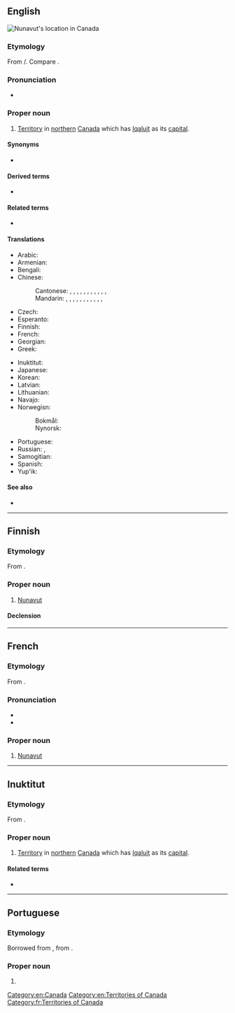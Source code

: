 {{also|nunavut}}
==English==
[[Image:Nunavut-map.png|thumb|alt=Nunavut is the Canadian territory that lies east of the Northwest Territories and north of Manitoba. Much of it is north of Ontario and Quebec too.|Nunavut's location in Canada]]
{{wikipedia}}

===Etymology===
From {{der|en|iu|nunavut||our land}}/{{m|iu|ᓄᓇᕗᑦ}}. Compare {{cog|kl|nunarput||our country, Greenland}}.

===Pronunciation===
* {{IPA|en|/ˈn(j)uːnəˌvuːt/|/ˈnʌnəvət/}}

===Proper noun===
{{en-proper noun}}

# [[territory|Territory]] in [[northern]] [[Canada]] which has [[Iqaluit]] as its [[capital]].

====Synonyms====
* {{l|en|Nunavut Territory}}

====Derived terms====
* {{l|en|NU}} {{qualifier|abbreviation}}

====Related terms====
* {{l|en|Nunavummiuq}}

====Translations====
{{trans-top|territory in northern Canada}}
* Arabic: {{t|ar|نُونَافُوت|m|tr=nunafūt}}
* Armenian: {{t|hy|Նունավուտ|sc=Armn}}
* Bengali: {{t-needed|bn}}
* Chinese:
*: Cantonese: {{t|yue|努納武特|sc=Hani}}, {{t|yue|努纳武特|tr=nou5 naap6 mou5 dak6|sc=Hani}}, {{t|yue|努納福特|sc=Hani}}, {{t|yue|努纳福特|tr=nou5 naap6 fuk1 dak6|sc=Hani}}, {{t|yue|努納伏特|sc=Hani}}, {{t|yue|努纳伏特|tr=nou5 naap6 fuk6 dak6|sc=Hani}}, {{t|yue|努勒維特|sc=Hani}}, {{t|yue|努勒维特|tr=nou5 lak6 wai4 dak6|sc=Hani}}, {{t|yue|努納伏|sc=Hani}}, {{t|yue|努纳伏|tr=nou5 naap6 fuk6|sc=Hani}}, {{t|yue|努納瓦特|sc=Hani}}, {{t|yue|努纳瓦特|tr=nou5 naap6 ngaa5 dak6|sc=Hani}}
*: Mandarin: {{t+|cmn|努納武特|sc=Hani}}, {{t+|cmn|努纳武特|tr=Nǔnàwǔtè|sc=Hani}}, {{t|cmn|努納福特|sc=Hani}}, {{t|cmn|努纳福特|tr=Nǔnàfútè|sc=Hani}}, {{t|cmn|努納伏特|sc=Hani}}, {{t|cmn|努纳伏特|tr=Nǔnàfútè|sc=Hani}}, {{t|cmn|努勒維特|sc=Hani}}, {{t|cmn|努勒维特|tr=Nǔlèwéitè|sc=Hani}}, {{t|cmn|努納伏|sc=Hani}}, {{t|cmn|努纳伏|tr=Nǔnàfú|sc=Hani}}, {{t|cmn|努納瓦特|sc=Hani}}, {{t|cmn|努纳瓦特|tr=Nǔnàwǎtè|sc=Hani}}
* Czech: {{t+|cs|Nunavut|m}}
* Esperanto: {{t|eo|Nunavuto}}
* Finnish: {{t+|fi|Nunavut}}
* French: {{t+|fr|Nunavut|m}}
* Georgian: {{t|ka|ნუნავუტი|sc=Geor}}
* Greek: {{t|el|Νούναβουτ|f}}
{{trans-mid}}
* Inuktitut: {{t|iu|ᓄᓇᕗᑦ}}
* Japanese: {{t|ja|ヌナブト|tr=Nunabuto}}
* Korean: {{t|ko|^누나부트}}
* Latvian: {{t|lv|Nunavuta|f}}
* Lithuanian: {{t|lt|Nunavutas|m}}
* Navajo: {{t|nv|Náhookǫsjí Hakʼaz Dineʼé bikéyah}}
* Norwegisn:
*: Bokmål: {{t|nb|Nunavut}}
*: Nynorsk: {{t|nn|Nunavut}}
* Portuguese: {{t|pt|Nunavut|m}}
* Russian: {{t+|ru|Ну́навут|m}}, {{t+|ru|Нунаву́т|m}}
* Samogitian: {{t|sgs|Nunavuts}}
* Spanish: {{t+|es|Nunavut|m}}
* Yup'ik: {{t|esu|Nunavut}}
{{trans-bottom}}

====See also====
* {{l|en|Appendix:Place names in Nunavut}}

[[Category:en:Canada]]
[[Category:en:Territories of Canada]]

----

==Finnish==

===Etymology===
From {{der|fi|iu|nunavut||our land}}.

===Proper noun===
{{fi-proper noun}}

# [[Nunavut#English|Nunavut]] {{gloss|territory in far northern Canada}}

====Declension====
{{fi-decl-risti|n=sg|Nunavut|||a|i=0}}

----

==French==

===Etymology===
From {{der|fr|iu|nunavut||our land}}.

===Pronunciation===
* {{fr-IPA|nounavoute}}
* {{rhymes|fr|ut}}

===Proper noun===
{{fr-proper noun|m}}

# [[#English|Nunavut]]

[[Category:fr:Territories of Canada]]

----

==Inuktitut==

===Etymology===
From {{m|iu|nunavut}}.

===Proper noun===
{{iu-pos|proper noun|l|ᓄᓇᕗᑦ}}

# [[territory|Territory]] in [[northern]] [[Canada]] which has [[Iqaluit]] as its [[capital]].

====Related terms====
* {{l|iu|Nunavummiuq}}

----

==Portuguese==

===Etymology===
Borrowed from {{bor|pt|en|Nunavut}}, from {{der|pt|iu|nunavut||our land}}.

===Proper noun===
{{pt-proper noun|m}}

# {{place|pt|territory|c/Canada|t1=Nunavut}}